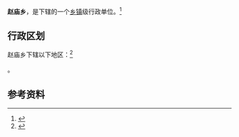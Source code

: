 {{中国乡级行政区|37/08/26/209/000}}

'''赵庙乡'''，是{{PRC admin/fullname|37/08/26/209/000|3}}下辖的一个[[乡镇|乡镇]]级行政单位。<ref>{{PRC admin/ref sgc|{{PRC admin/parent|37/08/26/209/000}}}}</ref>

== 行政区划 ==

赵庙乡下辖以下地区：<ref>{{PRC admin/ref sgc|37/08/26/209/000}}</ref>

{{PRC admin/children|37/08/26/209/000}}。

== 参考资料 ==

{{reflist}}

{{行政区划小作品}}
{{PRC admin/navcat|37/08/26/209/000}}